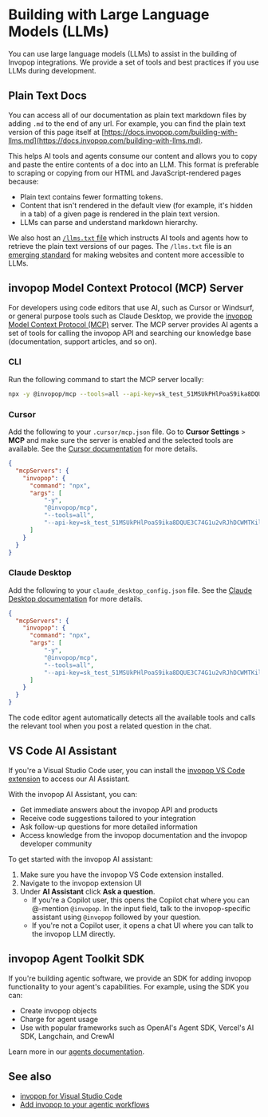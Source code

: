# Building with Large Language Models (LLMs)

You can use large language models (LLMs) to assist in the building of Invopop integrations. We provide a set of tools and best practices if you use LLMs during development.

## Plain Text Docs

You can access all of our documentation as plain text markdown files by adding `.md` to the end of any url. For example, you can find the plain text version of this page itself at [https://docs.invopop.com/building-with-llms.md](https://docs.invopop.com/building-with-llms.md).

This helps AI tools and agents consume our content and allows you to copy and paste the entire contents of a doc into an LLM. This format is preferable to scraping or copying from our HTML and JavaScript-rendered pages because:

- Plain text contains fewer formatting tokens.
- Content that isn't rendered in the default view (for example, it's hidden in a tab) of a given page is rendered in the plain text version.
- LLMs can parse and understand markdown hierarchy.

We also host an [`/llms.txt` file](https://docs.invopop.com/llms.txt) which instructs AI tools and agents how to retrieve the plain text versions of our pages. The `/llms.txt` file is an [emerging standard](https://llmstxt.org/) for making websites and content more accessible to LLMs.

## invopop Model Context Protocol (MCP) Server

For developers using code editors that use AI, such as Cursor or Windsurf, or general purpose tools such as Claude Desktop, we provide the [invopop Model Context Protocol (MCP)](https://github.com/invopop/agent-toolkit/tree/main/modelcontextprotocol) server. The MCP server provides AI agents a set of tools for calling the invopop API and searching our knowledge base (documentation, support articles, and so on).

### CLI

Run the following command to start the MCP server locally:

```bash
npx -y @invopop/mcp --tools=all --api-key=sk_test_51MSUkPHlPoaS9ika8DQUE3C74G1u2vRJhDCWMTKiltMlJ7nGqXLXMXZhOSW1FcRg3sj7BWWN7sOylPvol5SVJHT900WnVfvt5l
```

### Cursor

Add the following to your `.cursor/mcp.json` file. Go to **Cursor Settings** > **MCP** and make sure the server is enabled and the selected tools are available. See the [Cursor documentation](https://docs.cursor.com/context/model-context-protocol) for more details.

```json
{
  "mcpServers": {
    "invopop": {
      "command": "npx",
      "args": [
          "-y",
          "@invopop/mcp",
          "--tools=all",
          "--api-key=sk_test_51MSUkPHlPoaS9ika8DQUE3C74G1u2vRJhDCWMTKiltMlJ7nGqXLXMXZhOSW1FcRg3sj7BWWN7sOylPvol5SVJHT900WnVfvt5l"
      ]
    }
  }
}
```

### Claude Desktop

Add the following to your `claude_desktop_config.json` file. See the [Claude Desktop documentation](https://modelcontextprotocol.io/quickstart/user) for more details.

```json
{
  "mcpServers": {
    "invopop": {
      "command": "npx",
      "args": [
          "-y",
          "@invopop/mcp",
          "--tools=all",
          "--api-key=sk_test_51MSUkPHlPoaS9ika8DQUE3C74G1u2vRJhDCWMTKiltMlJ7nGqXLXMXZhOSW1FcRg3sj7BWWN7sOylPvol5SVJHT900WnVfvt5l"
      ]
    }
  }
}
```

The code editor agent automatically detects all the available tools and calls the relevant tool when you post a related question in the chat.

## VS Code AI Assistant

If you're a Visual Studio Code user, you can install the [invopop VS Code extension](https://docs.invopop.com/invopop-vscode) to access our AI Assistant.

With the invopop AI Assistant, you can:

- Get immediate answers about the invopop API and products
- Receive code suggestions tailored to your integration
- Ask follow-up questions for more detailed information
- Access knowledge from the invopop documentation and the invopop developer community

To get started with the invopop AI assistant:

1. Make sure you have the invopop VS Code extension installed.
2. Navigate to the invopop extension UI
3. Under **AI Assistant** click **Ask a question**.
   - If you're a Copilot user, this opens the Copilot chat where you can @-mention `@invopop`. In the input field, talk to the invopop-specific assistant using `@invopop` followed by your question.
   - If you're not a Copilot user, it opens a chat UI where you can talk to the invopop LLM directly.

## invopop Agent Toolkit SDK

If you're building agentic software, we provide an SDK for adding invopop functionality to your agent's capabilities. For example, using the SDK you can:

- Create invopop objects
- Charge for agent usage
- Use with popular frameworks such as OpenAI's Agent SDK, Vercel's AI SDK, Langchain, and CrewAI

Learn more in our [agents documentation](https://docs.invopop.com/agents).

## See also

- [invopop for Visual Studio Code](https://docs.invopop.com/invopop-vscode)
- [Add invopop to your agentic workflows](https://docs.invopop.com/agents)